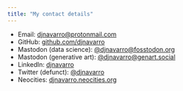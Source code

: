 ```yaml
---
title: "My contact details"
---
```


- Email: [djnavarro@protonmail.com](mailto:djnavarro@protonmail.com)
- GitHub: [github.com/djnavarro](https://github.com/djnavarro)
- Mastodon (data science): [@djnavarro@fosstodon.org](https://fosstodon.org/@djnavarro)
- Mastodon (generative art): [@djnavarro@genart.social](https://genart.social/@djnavarro)
- LinkedIn: [djnavarro](https://www.linkedin.com/in/djnavarro)
- Twitter (defunct): [@djnavarro](https://twitter.com/@djnavarro)
- Neocities: [djnavarro.neocities.org](https://djnavarro.neocities.org/)
